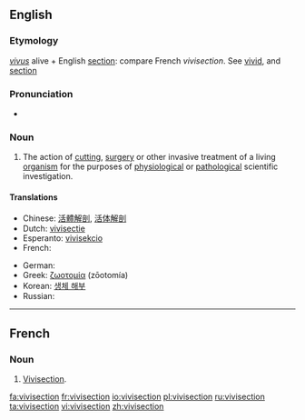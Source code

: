 {{wikipedia}}
==English==

===Etymology===
{{etyl|la}} ''[[vivus]]'' alive + English [[section]]: compare French ''vivisection''.  See [[vivid]], and [[section]]

===Pronunciation===
* {{a|UK}} {{IPA|/ˈvɪvɪsɛkʃən/}} {{SAMPA|/"vIvIsEkS@n/}}

===Noun===
{{en-noun}}

# The action of [[cutting]], [[surgery]] or other invasive treatment of a living [[organism]] for the purposes of [[physiology|physiological]] or [[pathology|pathological]] scientific investigation.

====Translations====
{{trans-top|The action of invasive treatment of a living organism for scientific investigation}}
* Chinese: [[活體解剖]], [[活体解剖]]
* Dutch: [[vivisectie]] {{f}}
* Esperanto: [[vivisekcio]]
* French: {{t+|fr|vivisection|f}}
{{trans-mid}}
* German: {{t+|de|Vivisektion|f}}
* Greek: [[ζωοτομία]] {{f}} (zōotomía)
* Korean: [[생체 해부]]
* Russian: {{t+|ru|вивисекция|f|tr=vivisékcija}}
{{trans-bottom}}

----

==French==

===Noun===
{{fr-noun|m|s}}

# [[vivisection#English|Vivisection]].

[[fa:vivisection]]
[[fr:vivisection]]
[[io:vivisection]]
[[pl:vivisection]]
[[ru:vivisection]]
[[ta:vivisection]]
[[vi:vivisection]]
[[zh:vivisection]]